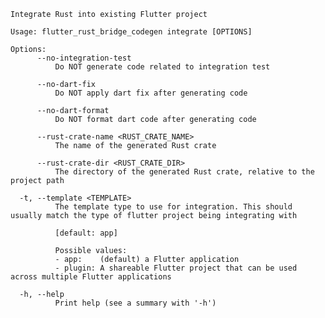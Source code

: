 ```
Integrate Rust into existing Flutter project

Usage: flutter_rust_bridge_codegen integrate [OPTIONS]

Options:
      --no-integration-test
          Do NOT generate code related to integration test

      --no-dart-fix
          Do NOT apply dart fix after generating code

      --no-dart-format
          Do NOT format dart code after generating code

      --rust-crate-name <RUST_CRATE_NAME>
          The name of the generated Rust crate

      --rust-crate-dir <RUST_CRATE_DIR>
          The directory of the generated Rust crate, relative to the project path

  -t, --template <TEMPLATE>
          The template type to use for integration. This should usually match the type of flutter project being integrating with
          
          [default: app]

          Possible values:
          - app:    (default) a Flutter application
          - plugin: A shareable Flutter project that can be used across multiple Flutter applications

  -h, --help
          Print help (see a summary with '-h')
```